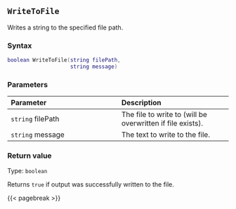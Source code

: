 ## `WriteToFile`

Writes a string to the specified file path.

### Syntax {-}

``` .lua
boolean WriteToFile(string filePath,
                    string message)
```

### Parameters {-}

**Parameter** | **Description**
| :-- | :-- |
`string` filePath | The file to write to (will be overwritten if file exists).
`string` message | The text to write to the file.

### Return value {-}

Type: `boolean`

Returns `true` if output was successfully written to the file.

{{< pagebreak >}}
